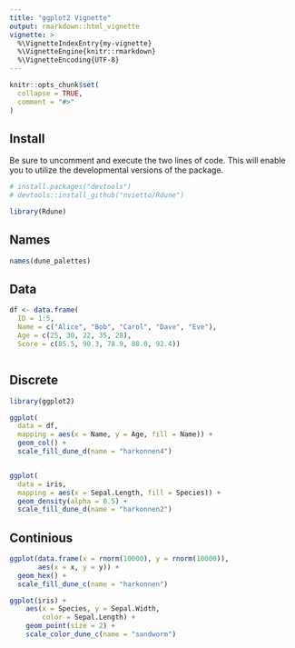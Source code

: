 ```yaml
---
title: "ggplot2 Vignette"
output: rmarkdown::html_vignette
vignette: >
  %\VignetteIndexEntry{my-vignette}
  %\VignetteEngine{knitr::rmarkdown}
  %\VignetteEncoding{UTF-8}
---
```


```r
knitr::opts_chunk$set(
  collapse = TRUE,
  comment = "#>"
)
```


## Install

Be sure to uncomment and execute the two lines of code. This will enable you to utilize the developmental versions of the package.

```r
# install.packages("devtools")
# devtools::install_github("nvietto/Rdune")

library(Rdune)
```





## Names
```r
names(dune_palettes)


```



## Data

```r
df <- data.frame(
  ID = 1:5,                             
  Name = c("Alice", "Bob", "Carol", "Dave", "Eve"), 
  Age = c(25, 30, 22, 35, 28),         
  Score = c(85.5, 90.3, 78.9, 88.0, 92.4))



```


## Discrete

```r
library(ggplot2)

ggplot(
  data = df,
  mapping = aes(x = Name, y = Age, fill = Name)) +
  geom_col() +
  scale_fill_dune_d(name = "harkonnen4")


ggplot(
  data = iris,
  mapping = aes(x = Sepal.Length, fill = Species)) +
  geom_density(alpha = 0.5) + 
  scale_fill_dune_d(name = "harkonnen2")

```



## Continious 

```r

ggplot(data.frame(x = rnorm(10000), y = rnorm(10000)),
       aes(x = x, y = y)) +
  geom_hex() + 
  scale_fill_dune_c(name = "harkonnen")

ggplot(iris) + 
    aes(x = Species, y = Sepal.Width,
        color = Sepal.Length) + 
    geom_point(size = 2) + 
    scale_color_dune_c(name = "sandworm")


```








